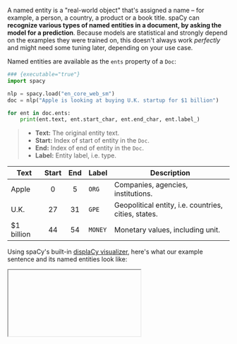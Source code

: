 A named entity is a "real-world object" that's assigned a name – for example, a
person, a country, a product or a book title. spaCy can **recognize various
types of named entities in a document, by asking the model for a prediction**.
Because models are statistical and strongly depend on the examples they were
trained on, this doesn't always work _perfectly_ and might need some tuning
later, depending on your use case.

Named entities are available as the `ents` property of a `Doc`:

```python
### {executable="true"}
import spacy

nlp = spacy.load("en_core_web_sm")
doc = nlp("Apple is looking at buying U.K. startup for $1 billion")

for ent in doc.ents:
    print(ent.text, ent.start_char, ent.end_char, ent.label_)
```

> - **Text:** The original entity text.
> - **Start:** Index of start of entity in the `Doc`.
> - **End:** Index of end of entity in the `Doc`.
> - **Label:** Entity label, i.e. type.

| Text        | Start | End | Label   | Description                                          |
| ----------- | :---: | :-: | ------- | ---------------------------------------------------- |
| Apple       |   0   |  5  | `ORG`   | Companies, agencies, institutions.                   |
| U.K.        |  27   | 31  | `GPE`   | Geopolitical entity, i.e. countries, cities, states. |
| \$1 billion |  44   | 54  | `MONEY` | Monetary values, including unit.                     |

Using spaCy's built-in [displaCy visualizer](/usage/visualizers), here's what
our example sentence and its named entities look like:


<Iframe
  title="displaCy visualization of entities"
  html={DisplaCyEntHtml}
  height={100}
/>
